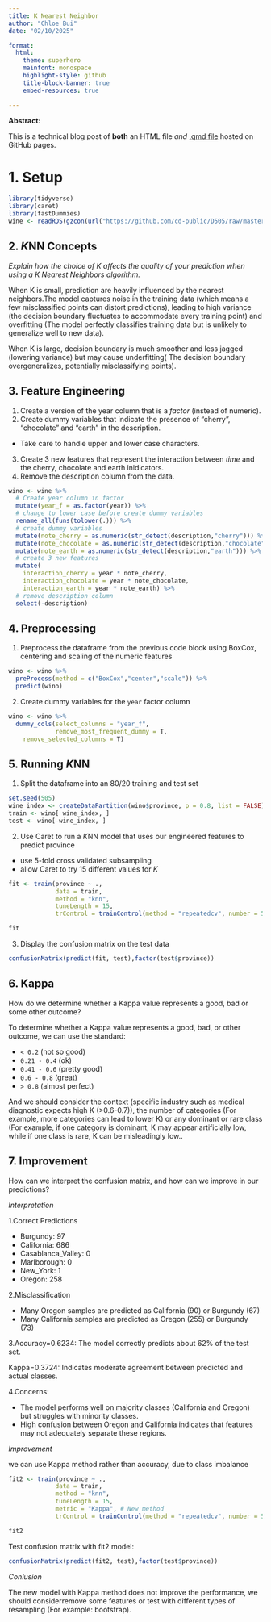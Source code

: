 ---
title: K Nearest Neighbor
author: "Chloe Bui"
date: "02/10/2025"

format: 
  html:
    theme: superhero  
    mainfont: monospace
    highlight-style: github
    title-block-banner: true
    embed-resources: true

---

**Abstract:**

This is a technical blog post of **both** an HTML file *and* [.qmd file](https://raw.githubusercontent.com/cd-public/D505/refs/heads/master/hws/src/knn.qmd) hosted on GitHub pages.

# 1. Setup

```{r}
library(tidyverse)
library(caret)
library(fastDummies)
wine <- readRDS(gzcon(url("https://github.com/cd-public/D505/raw/master/dat/pinot.rds")))
```

## 2. $K$NN Concepts

*Explain how the choice of K affects the quality of your prediction when using a $K$ Nearest Neighbors algorithm.*

When K is small, prediction are heavily influenced by the nearest neighbors.The model captures noise in the training data (which means a few misclassified points can distort predictions), leading to high variance (the decision boundary fluctuates to accommodate every training point) and overfitting (The model perfectly classifies training data but is unlikely to generalize well to new data).

When K is large, decision boundary is much smoother and less jagged (lowering variance) but may cause underfitting( The decision boundary overgeneralizes, potentially misclassifying points).

## 3. Feature Engineering

1. Create a version of the year column that is a *factor* (instead of numeric).
2. Create dummy variables that indicate the presence of "cherry", "chocolate" and "earth" in the description.
  - Take care to handle upper and lower case characters.
3. Create 3 new features that represent the interaction between *time* and the cherry, chocolate and earth inidicators.
4. Remove the description column from the data.

```{r}
wino <- wine %>%
  # Create year column in factor
  mutate(year_f = as.factor(year)) %>% 
  # change to lower case before create dummy variables
  rename_all(funs(tolower(.))) %>% 
  # create dummy variables
  mutate(note_cherry = as.numeric(str_detect(description,"cherry"))) %>% 
  mutate(note_chocolate = as.numeric(str_detect(description,"chocolate"))) %>%
  mutate(note_earth = as.numeric(str_detect(description,"earth"))) %>%
  # create 3 new features
  mutate(
    interaction_cherry = year * note_cherry,
    interaction_chocolate = year * note_chocolate,
    interaction_earth = year * note_earth) %>% 
  # remove description column
  select(-description)

```
## 4. Preprocessing

1. Preprocess the dataframe from the previous code block using BoxCox, centering and scaling of the numeric features

```{r}
wino <- wino %>% 
  preProcess(method = c("BoxCox","center","scale")) %>%
  predict(wino)
```

2. Create dummy variables for the `year` factor column

```{r}
wino <- wino %>% 
  dummy_cols(select_columns = "year_f",
             remove_most_frequent_dummy = T, 
    remove_selected_columns = T)
```


## 5. Running $K$NN

1. Split the dataframe into an 80/20 training and test set

```{r}
set.seed(505)
wine_index <- createDataPartition(wino$province, p = 0.8, list = FALSE)
train <- wino[ wine_index, ]
test <- wino[-wine_index, ]
```

2. Use Caret to run a $K$NN model that uses our engineered features to predict province
  - use 5-fold cross validated subsampling 
  - allow Caret to try 15 different values for $K$
  
```{r}
fit <- train(province ~ .,
             data = train, 
             method = "knn",
             tuneLength = 15,
             trControl = trainControl(method = "repeatedcv", number = 5, repeats = 3))

fit
```

  
3. Display the confusion matrix on the test data

```{r}
confusionMatrix(predict(fit, test),factor(test$province))
```

## 6. Kappa

How do we determine whether a Kappa value represents a good, bad or some other outcome?

To determine whether a Kappa value represents a good, bad, or other outcome, we can use the standard: 

- `< 0.2` (not so good)
- `0.21 - 0.4` (ok)
- `0.41 - 0.6` (pretty good)
- `0.6 - 0.8` (great)
- `> 0.8` (almost perfect)

And we should consider the context (specific industry such as medical diagnostic expects high K (>0.6-0.7)), the number of categories (For example, more categories can lead to lower K) or any dominant or rare class (For example, if one category is dominant, K may appear artificially low, while if one class is rare, K can be misleadingly low..

## 7. Improvement

How can we interpret the confusion matrix, and how can we improve in our predictions?

*Interpretation*

1.Correct Predictions 

- Burgundy: 97
- California: 686
- Casablanca_Valley: 0
- Marlborough: 0
- New_York: 1
- Oregon: 258

2.Misclassification

- Many Oregon samples are predicted as California (90) or Burgundy (67)
- Many California samples are predicted as Oregon (255) or Burgundy (73)

3.Accuracy=0.6234: The model correctly predicts about 62% of the test set.

Kappa=0.3724: Indicates moderate agreement between predicted and actual classes.

4.Concerns:

- The model performs well on majority classes (California and Oregon) but struggles with minority classes.
- High confusion between Oregon and California indicates that features may not adequately separate these regions.

*Improvement*

we can use Kappa method rather than accuracy, due to class imbalance

```{r}
fit2 <- train(province ~ .,
             data = train, 
             method = "knn",
             tuneLength = 15,
             metric = "Kappa", # New method
             trControl = trainControl(method = "repeatedcv", number = 5, repeats = 3))

fit2
```
Test confusion matrix with fit2 model:

```{r}
confusionMatrix(predict(fit2, test),factor(test$province))
```

*Conlusion*

The new model with Kappa method does not improve the performance, we should considerremove some features or test with different types of resampling (For example: bootstrap).
